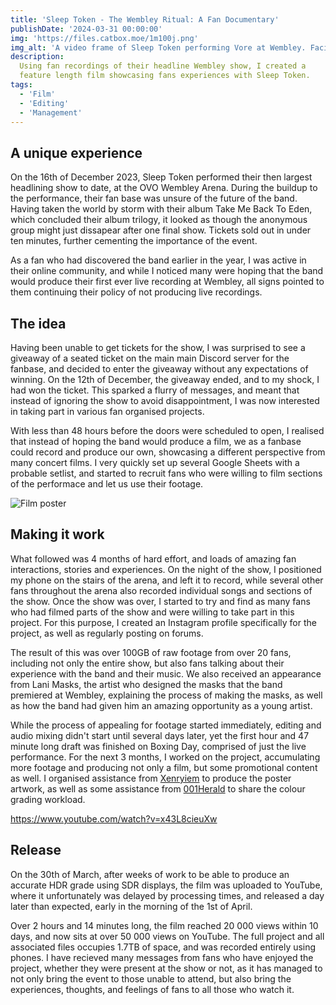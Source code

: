 ```yaml
---
title: 'Sleep Token - The Wembley Ritual: A Fan Documentary'
publishDate: '2024-03-31 00:00:00'
img: 'https://files.catbox.moe/1m100j.png'
img_alt: 'A video frame of Sleep Token performing Vore at Wembley. Facing the stage from the right, a large crowd cheers their performace, illuminated by the iconic green and yellow lights associated with the song. iii points into the crowd on the left as Vessel and iv sing in middle frame, and ii plays drums on his pedestal to the right of iv.'
description:
  Using fan recordings of their headline Wembley show, I created a 
  feature length film showcasing fans experiences with Sleep Token.
tags:
  - 'Film'
  - 'Editing'
  - 'Management'
---
```


## A unique experience
On the 16th of December 2023, Sleep Token performed their then largest headlining show to date, at the OVO Wembley Arena. During the buildup to the performance, their fan base was unsure of the future of the band. Having taken the world by storm with their album Take Me Back To Eden, which concluded their album trilogy, it looked as though the anonymous group might just dissapear after one final show. Tickets sold out in under ten minutes, further cementing the importance of the event. 

As a fan who had discovered the band earlier in the year, I was active in their online community, and while I noticed many were hoping that the band would produce their first ever live recording at Wembley, all signs pointed to them continuing their policy of not producing live recordings.

## The idea
Having been unable to get tickets for the show, I was surprised to see a giveaway of a seated ticket on the main main Discord server for the fanbase, and decided to enter the giveaway without any expectations of winning. On the 12th of December, the giveaway ended, and to my shock, I had won the ticket. This sparked a flurry of messages, and meant that instead of ignoring the show to avoid disappointment, I was now interested in taking part in various fan organised projects. 

With less than 48 hours before the doors were scheduled to open, I realised that instead of hoping the band would produce a film, we as a fanbase could record and produce our own, showcasing a different perspective from many concert films. I very quickly set up several Google Sheets with a probable setlist, and started to recruit fans who were willing to film sections of the performace and let us use their footage. 

<img src="https://files.catbox.moe/5df013.png" alt='Film poster' />

## Making it work
What followed was 4 months of hard effort, and loads of amazing fan interactions, stories and experiences. On the night of the show, I positioned my phone on the stairs of the arena, and left it to record, while several other fans throughout the arena also recorded individual songs and sections of the show. Once the show was over, I started to try and find as many fans who had filmed parts of the show and were willing to take part in this project. For this purpose, I created an Instagram profile specifically for the project, as well as regularly posting on forums. 

The result of this was over 100GB of raw footage from over 20 fans, including not only the entire show, but also fans talking about their experience with the band and their music. We also received an appearance from Lani Masks, the artist who designed the masks that the band premiered at Wembley, explaining the process of making the masks, as well as how the band had given him an amazing opportunity as a young artist.

While the process of appealing for footage started immediately, editing and audio mixing didn't start until several days later, yet the first hour and 47 minute long draft was finished on Boxing Day, comprised of just the live performance. For the next 3 months, I worked on the project, accumulating more footage and producing not only a film, but some promotional content as well. I organised assistance from <a href="https://www.xenryiem.com/">Xenryiem</a> to produce the poster artwork, as well as some assistance from <a href="https://www.instagram.com/001herald">001Herald</a> to share the colour grading workload. 

https://www.youtube.com/watch?v=x43L8cieuXw

## Release
On the 30th of March, after weeks of work to be able to produce an accurate HDR grade using SDR displays, the film was uploaded to YouTube, where it unfortunately was delayed by processing times, and released a day later than expected, early in the morning of the 1st of April.

Over 2 hours and 14 minutes long, the film reached 20 000 views within 10 days, and now sits at over 50 000 views on YouTube. The full project and all associated files occupies 1.7TB of space, and was recorded entirely using phones. I have recieved many messages from fans who have enjoyed the project, whether they were present at the show or not, as it has managed to not only bring the event to those unable to attend, but also bring the experiences, thoughts, and feelings of fans to all those who watch it.

